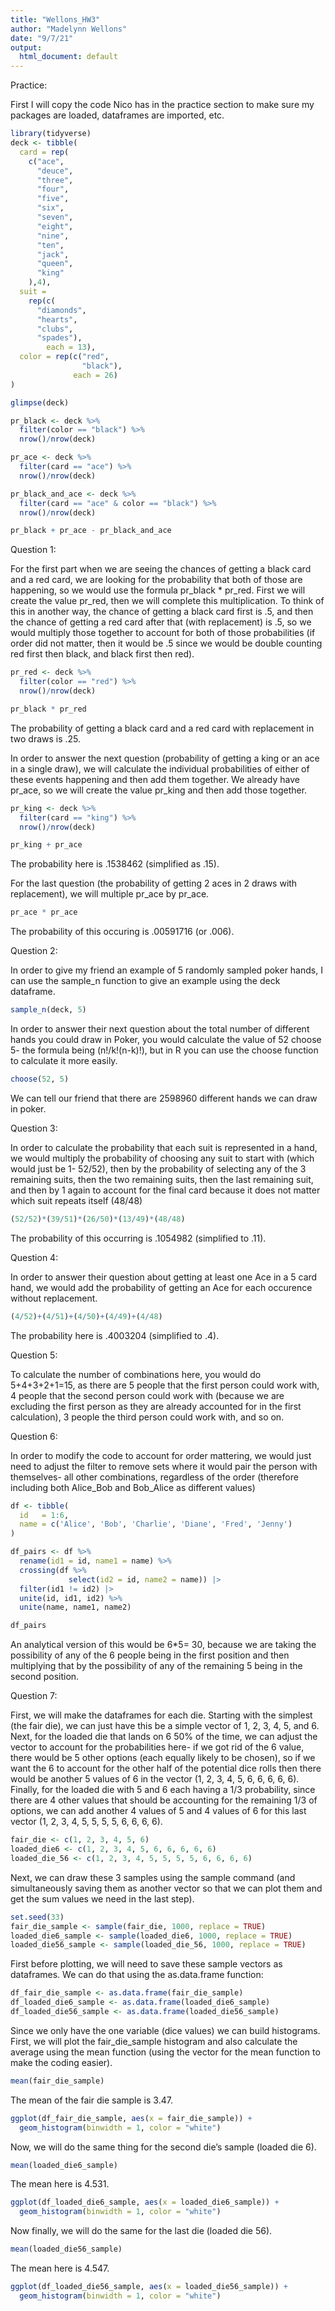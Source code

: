 ```yaml
---
title: "Wellons_HW3"
author: "Madelynn Wellons"
date: "9/7/21"
output:
  html_document: default
---
```


Practice:

First I will copy the code Nico has in the practice section to make sure my packages are loaded, dataframes are imported, etc.
```r
library(tidyverse)
deck <- tibble(
  card = rep(
    c("ace",
      "deuce",
      "three",
      "four",
      "five",
      "six",
      "seven",
      "eight",
      "nine",
      "ten",
      "jack",
      "queen",
      "king"
    ),4),
  suit =
    rep(c(
      "diamonds", 
      "hearts", 
      "clubs", 
      "spades"),
        each = 13),
  color = rep(c("red", 
                "black"),
              each = 26)
)

glimpse(deck)
```

```r
pr_black <- deck %>% 
  filter(color == "black") %>% 
  nrow()/nrow(deck)

pr_ace <- deck %>% 
  filter(card == "ace") %>% 
  nrow()/nrow(deck)

pr_black_and_ace <- deck %>% 
  filter(card == "ace" & color == "black") %>% 
  nrow()/nrow(deck)

pr_black + pr_ace - pr_black_and_ace
```

Question 1:

For the first part when we are seeing the chances of getting a black card and a red card, we are looking for the probability that both of those are happening, so we would use the formula pr_black * pr_red. First we will create the value pr_red, then we will complete this multiplication. To think of this in another way, the chance of getting a black card first is .5, and then the chance of getting a red card after that (with replacement) is .5, so we would multiply those together to account for both of those probabilities (if order did not matter, then it would be .5 since we would be double counting red first then black, and black first then red).
```r
pr_red <- deck %>% 
  filter(color == "red") %>% 
  nrow()/nrow(deck)

pr_black * pr_red
```
The probability of getting a black card and a red card with replacement in two draws is .25.

In order to answer the next question (probability of getting a king or an ace in a single draw), we will calculate the individual probabilities of either of these events happening and then add them together. We already have pr_ace, so we will create the value pr_king and then add those together.
```r
pr_king <- deck %>% 
  filter(card == "king") %>% 
  nrow()/nrow(deck)

pr_king + pr_ace
```
The probability here is .1538462 (simplified as .15).

For the last question (the probability of getting 2 aces in 2 draws with replacement), we will multiple pr_ace by pr_ace.
```r
pr_ace * pr_ace
```
The probability of this occuring is .00591716 (or .006).

Question 2:

In order to give my friend an example of 5 randomly sampled poker hands, I can use the sample_n function to give an example using the deck dataframe.
```r
sample_n(deck, 5)
```

In order to answer their next question about the total number of different hands you could draw in Poker, you would calculate the value of 52 choose 5- the formula being (n!/k!(n-k)!), but in R you can use the choose function to calculate it more easily.
```r
choose(52, 5)
```
We can tell our friend that there are 2598960 different hands we can draw in poker.

Question 3:

In order to calculate the probability that each suit is represented in a hand, we would multiply the probability of choosing any suit to start with (which would just be 1- 52/52), then by the probability of selecting any of the 3 remaining suits, then the two remaining suits, then the last remaining suit, and then by 1 again to account for the final card because it does not matter which suit repeats itself (48/48)
```r
(52/52)*(39/51)*(26/50)*(13/49)*(48/48)
```
The probability of this occurring is .1054982 (simplified to .11).

Question 4:

In order to answer their question about getting at least one Ace in a 5 card hand, we would add the probability of getting an Ace for each occurence without replacement.
```r
(4/52)+(4/51)+(4/50)+(4/49)+(4/48)
```
The probability here is .4003204 (simplified to .4).

Question 5:

To calculate the number of combinations here, you would do 5+4+3+2+1=15, as there are 5 people that the first person could work with, 4 people that the second person could work with (because we are excluding the first person as they are already accounted for in the first calculation), 3 people the third person could work with, and so on. 

Question 6:

In order to modify the code to account for order mattering, we would just need to adjust the filter to remove sets where it would pair the person with themselves- all other combinations, regardless of the order (therefore including both Alice_Bob and Bob_Alice as different values)
```r
df <- tibble(
  id   = 1:6,
  name = c('Alice', 'Bob', 'Charlie', 'Diane', 'Fred', 'Jenny')
)

df_pairs <- df %>% 
  rename(id1 = id, name1 = name) %>% 
  crossing(df %>% 
             select(id2 = id, name2 = name)) |> 
  filter(id1 != id2) |> 
  unite(id, id1, id2) %>%
  unite(name, name1, name2) 

df_pairs
```

An analytical version of this would be 6*5= 30, because we are taking the possibility of any of the 6 people being in the first position and then multiplying that by the possibility of any of the remaining 5 being in the second position.

Question 7:

First, we will make the dataframes for each die. Starting with the simplest (the fair die), we can just have this be a simple vector of 1, 2, 3, 4, 5, and 6. Next, for the loaded die that lands on 6 50% of the time, we can adjust the vector to account for the probabilities here- if we got rid of the 6 value, there would be 5 other options (each equally likely to be chosen), so if we want the 6 to account for the other half of the potential dice rolls then there would be another 5 values of 6 in the vector (1, 2, 3, 4, 5, 6, 6, 6, 6, 6). Finally, for the loaded die with 5 and 6 each having a 1/3 probability, since there are 4 other values that should be accounting for the remaining 1/3 of options, we can add another 4 values of 5 and 4 values of 6 for this last vector (1, 2, 3, 4, 5, 5, 5, 5, 6, 6, 6, 6).
```r
fair_die <- c(1, 2, 3, 4, 5, 6)
loaded_die6 <- c(1, 2, 3, 4, 5, 6, 6, 6, 6, 6)
loaded_die_56 <- c(1, 2, 3, 4, 5, 5, 5, 5, 6, 6, 6, 6)
```

Next, we can draw these 3 samples using the sample command (and simultaneously saving them as another vector so that we can plot them and get the sum values we need in the last step). 
```r
set.seed(33)
fair_die_sample <- sample(fair_die, 1000, replace = TRUE)
loaded_die6_sample <- sample(loaded_die6, 1000, replace = TRUE)
loaded_die56_sample <- sample(loaded_die_56, 1000, replace = TRUE)
```

First before plotting, we will need to save these sample vectors as dataframes. We can do that using the as.data.frame function:
```r
df_fair_die_sample <- as.data.frame(fair_die_sample)
df_loaded_die6_sample <- as.data.frame(loaded_die6_sample)
df_loaded_die56_sample <- as.data.frame(loaded_die56_sample)
```


Since we only have the one variable (dice values) we can build histograms. First, we will plot the fair_die_sample histogram and also calculate the average using the mean function (using the vector for the mean function to make the coding easier).
```r
mean(fair_die_sample)
```
The mean of the fair die sample is 3.47.
```r
ggplot(df_fair_die_sample, aes(x = fair_die_sample)) +
  geom_histogram(binwidth = 1, color = "white")
```

Now, we will do the same thing for the second die's sample (loaded die 6).
```r
mean(loaded_die6_sample)
```
The mean here is 4.531.
```r
ggplot(df_loaded_die6_sample, aes(x = loaded_die6_sample)) +
  geom_histogram(binwidth = 1, color = "white")
```

Now finally, we will do the same for the last die (loaded die 56).
```r
mean(loaded_die56_sample)
```
The mean here is 4.547.
```r
ggplot(df_loaded_die56_sample, aes(x = loaded_die56_sample)) +
  geom_histogram(binwidth = 1, color = "white")
```

